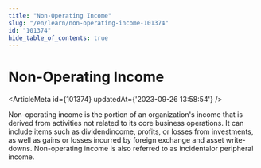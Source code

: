 ```yaml
---
title: "Non-Operating Income"
slug: "/en/learn/non-operating-income-101374"
id: "101374"
hide_table_of_contents: true
---
```



# Non-Operating Income

<ArticleMeta id={101374} updatedAt={'2023-09-26 13:58:54'} />
<div className='border-solid border-b border-t-0 my-4 border-[var(--ifm-color-gray-300)]' />

Non-operating income is the portion of an organization's income that is derived from activities not related to its core business operations. It can include items such as dividendincome, profits, or losses from investments, as well as gains or losses incurred by foreign exchange and asset write-downs. Non-operating income is also referred to as incidentalor peripheral income.
